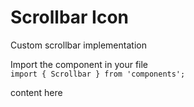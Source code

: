
<Meta title="Components/Scrollbar" />

# Scrollbar Icon

Custom scrollbar implementation

Import the component in your file  
`import { Scrollbar } from 'components';`

<Preview>
  <Story name="Scrollbar">
    <Scrollbar style={{maxHeight: '200px'}}>
        content here
    </Scrollbar>
  </Story>
</Preview>
